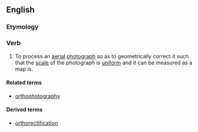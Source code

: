 ==English==

===Etymology===
{{prefix|en|ortho|rectify}}

===Verb===
{{en-verb|orthorectifies|orthorectifying|orthorectified}}
{{wikipedia|orthophotography}}

# To process an [[aerial]] [[photograph]] so as to geometrically correct it such that the [[scale]] of the photograph is [[uniform]] and it can be measured as a map is.

====Related terms====
* [[orthophotography]]

====Derived terms====
* [[orthorectification]]